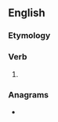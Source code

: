 ==English==

===Etymology===
{{suffix|offer|est|lang=en}}

===Verb===
{{head|en|verb form}}

# {{en-archaic second-person singular of|offer}}

===Anagrams===
* {{anagrams|en|a=eefforst|forfetes}}